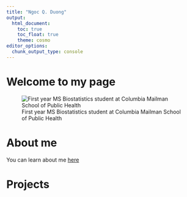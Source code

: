 ```yaml
---
title: "Ngoc Q. Duong"
output:
  html_document:
    toc: true
    toc_float: true
    theme: cosmo 
editor_options: 
  chunk_output_type: console
---
```


# Welcome to my page 

![First year MS Biostatistics student at Columbia Mailman School of Public Health](./12184999_911883312198586_9058498063866899305_o (1).jpg) 

# About me 
You can learn about me [here](about.html)

# Projects


